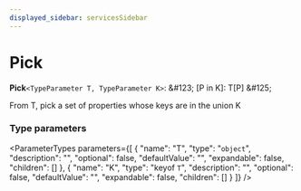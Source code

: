 ```yaml
---
displayed_sidebar: servicesSidebar
---
```



# Pick

 **Pick**`<TypeParameter T, TypeParameter K>`: \&#123; [P in K]: T[P] \&#125;

From T, pick a set of properties whose keys are in the union K

### Type parameters

<ParameterTypes parameters={[
  {
    "name": "T",
    "type": "`object`",
    "description": "",
    "optional": false,
    "defaultValue": "",
    "expandable": false,
    "children": []
  },
  {
    "name": "K",
    "type": "keyof `T`",
    "description": "",
    "optional": false,
    "defaultValue": "",
    "expandable": false,
    "children": []
  }
]} />
